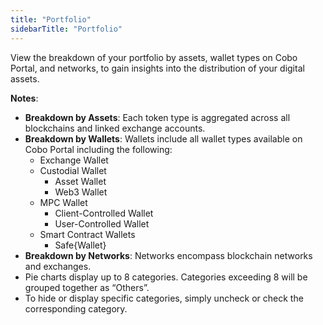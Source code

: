 ```yaml
---
title: "Portfolio"
sidebarTitle: "Portfolio"
---
```


View the breakdown of your portfolio by assets, wallet types on Cobo Portal, and networks, to gain insights into the distribution of your digital assets.

**Notes**:

- **Breakdown by Assets**: Each token type is aggregated across all blockchains and linked exchange accounts.
- **Breakdown by Wallets**: Wallets include all wallet types available on Cobo Portal including the following:
    - Exchange Wallet
    - Custodial Wallet
        - Asset Wallet
        - Web3 Wallet
    - MPC Wallet
        - Client-Controlled Wallet
        - User-Controlled Wallet
    - Smart Contract Wallets
        - Safe&#123;Wallet&#125;
- **Breakdown by Networks**: Networks encompass blockchain networks and exchanges.
- Pie charts display up to 8 categories. Categories exceeding 8 will be grouped together as “Others”.
- To hide or display specific categories, simply uncheck or check the corresponding category.



